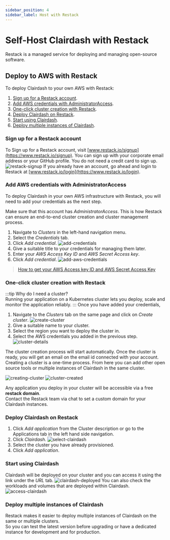 ```yaml
---
sidebar_position: 4
sidebar_label: Host with Restack
---
```


# Self-Host Clairdash with Restack

Restack is a managed service for deploying and managing open-source software.

## Deploy to AWS with Restack

To deploy Clairdash to your own AWS with Restack:

1. [Sign up for a Restack account](#sign-up-for-a-restack-account).
2. [Add AWS credentials with AdministratorAccess](#add-aws-credentials-with-administratoraccess).
3. [One-click cluster creation with Restack](#one-click-cluster-creation-with-restack).
4. [Deploy Clairdash on Restack](#deploy-clairdash-on-restack).
5. [Start using Clairdash](#start-using-clairdash).
6. [Deploy multiple instances of Clairdash](#deploy-multiple-instances-of-clairdash).

### Sign up for a Restack account

To Sign up for a Restack account, visit [www.restack.io/signup](https://www.restack.io/signup). You can sign up with your corporate email address or your GitHub profile. You do not need a credit card to sign up.
![restack-signup](./assets/restack-sign-up.png)
If you already have an account, go ahead and login to Restack at [www.restack.io/login](https://www.restack.io/login).

### Add AWS credentials with AdministratorAccess

To deploy Clairdash in your own AWS infrastructure with Restack, you will need to add your credentials as the next step.

Make sure that this account has _AdministratorAccess_. This is how Restack can ensure an end-to-end cluster creation and cluster management process.

1. Navigate to _Clusters_ in the left-hand navigation menu.
2. Select the _Credentials_ tab.
3. Click _Add credential_.
   ![add-credentials](./assets/restack-add-credentials.png)
4. Give a suitable title to your credentials for managing them later.
5. Enter your _AWS Access Key ID_ and _AWS Secret Access key_.
6. Click _Add credential_.
   ![add-aws-credentials](./assets/restack-add-AWS-creds.png)

> [How to get your AWS Access key ID and AWS Secret Access Key](https://docs.aws.amazon.com/accounts/latest/reference/root-user-access-key.html)

### One-click cluster creation with Restack

:::tip
Why do I need a cluster?<br/>
Running your application on a Kubernetes cluster lets you deploy, scale and monitor the application reliably.
:::
Once you have added your credentials,

1. Navigate to the _Clusters_ tab on the same page and click on _Create cluster_.
   ![create-cluster](./assets/restack-create-cluster.png)
2. Give a suitable name to your cluster.
3. Select the region you want to deploy the cluster in.
4. Select the AWS credentials you added in the previous step.
   ![cluster-details](./assets/restack-cluster-details.png)

The cluster creation process will start automatically. Once the cluster is ready, you will get an email on the email id connected with your account. <br/>Creating a cluster is a one-time process. From here you can add other open source tools or multiple instances of Clairdash in the same cluster.

![creating-cluster](./assets/restack-creating-cluster.png)
![cluster-created](./assets/restack-cluster-created.png)

Any application you deploy in your cluster will be accessible via a free **restack domain**.<br/>Contact the Restack team via chat to set a custom domain for your Clairdash instances.

### Deploy Clairdash on Restack

1. Click _Add application_ from the Cluster description or go to the Applications tab in the left hand side navigation.
2. Click _Clairdash_.
   ![select-clairdash](./assets/select-clairdash.png)
3. Select the cluster you have already provisioned.
4. Click _Add application_.

### Start using Clairdash

Clairdash will be deployed on your cluster and you can access it using the link under the _URL_ tab.
![clairdash-deployed](./assets/clairdash-deployed.png)
You can also check the workloads and volumes that are deployed within Clairdash.
![access-clairdash](./assets/clairdash-access.png)

### Deploy multiple instances of Clairdash

Restack makes it easier to deploy multiple instances of Clairdash on the same or multiple clusters. <br/>So you can test the latest version before upgrading or have a dedicated instance for development and for production.
